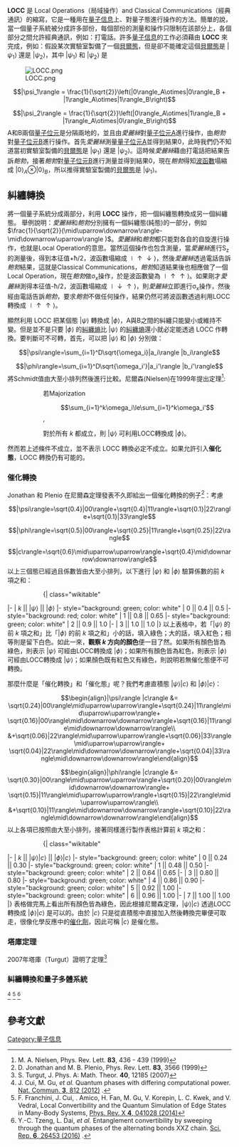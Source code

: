 {{NoteTA
|G1 = Physics
|G2 = IT
|1 = zh-hans:函数; zh-hant:函數;
}}
'''LOCC''' 是 Local Operations（局域操作）and Classical Communications（經典通訊）的縮寫，它是一種用在[[量子信息|量子信息]]上、對量子態進行操作的方法。簡單的說，當一個量子系統被分成許多部份，每個部份的測量和操作只限制在該部分上，各個部分之間允許經典通訊，例如：打電話。許多[[量子信息|量子信息]]的工作必須藉由 '''LOCC''' 來完成，例如：假設某次實驗室製備了一個[[貝爾態|貝爾態]]，但是卻不能確定這個[[貝爾態|貝爾態]]是 <math>|\psi_1\rangle</math> 還是 <math>|\psi_2\rangle</math>，其中 <math>|\psi_1\rangle</math> 和 <math>|\psi_2\rangle</math> 是

[[Image:LOCC.png|thumb]]

:<math>
 |\psi_1\rangle = \frac{1}{\sqrt{2}}\left(|0\rangle_A\otimes|0\rangle_B + |1\rangle_A\otimes|1\rangle_B\right)
</math>
:<math>
 |\psi_2\rangle = \frac{1}{\sqrt{2}}\left(|0\rangle_A\otimes|1\rangle_B + |1\rangle_A\otimes|0\rangle_B\right)
</math>
A和B兩個[[量子位元|量子位元]]是分隔兩地的，並且由''愛麗絲''對[[量子位元|量子位元]]A進行操作，由''鲍勃''對[[量子位元|量子位元]]B進行操作。首先''愛麗絲''測量[[量子位元|量子位元]]A並得到結果0，此時我們仍不知道當初實驗室製備的[[貝爾態|貝爾態]]是 <math>|\psi_1\rangle</math> 還是 <math>|\psi_2\rangle</math>。這時候''愛麗絲''藉由打電話把結果告訴''鲍勃''，接著''鲍勃''對[[量子位元|量子位元]]B進行測量並得到結果0，現在''鲍勃''得知[[波函數|波函數]]塌縮成 <math>|0\rangle_A\otimes|0\rangle_B</math>，所以推得實驗室製備的[[貝爾態|貝爾態]]是 <math>|\psi_1\rangle</math>。

==糾纏轉換==
將一個量子系統分成兩部分，利用 '''LOCC''' 操作，把一個糾纏態轉換成另一個糾纏態。
舉例說明：''愛麗絲''和''鲍勃''分別擁有一個糾纏態(純態)的一部分，例如 <math>\frac{1}{\sqrt{2}}(\mid\uparrow\downarrow\rangle-\mid\downarrow\uparrow\rangle )</math>。''愛麗絲''和''鲍勃''都只能對各自的自旋進行操作，也就是Local Operation的意思。當然這個操作也包含測量，當''愛麗絲''進行S<sub>z</sub>的測量後，得到本征值+ħ/2，波函數塌縮成 <math>\mid\uparrow\downarrow\rangle</math>，然後''愛麗絲''透過電話告訴''鲍勃''結果，這就是Classical Communications，''鲍勃''知道結果後也相應做了一個Local Operation，現在''鲍勃''做σ<sub>x</sub>操作，於是波函數變為 <math>\mid\uparrow\uparrow\rangle</math>。如果剛才''愛麗絲''測得本征值-ħ/2，波函數塌縮成 <math>\mid\downarrow\uparrow\rangle</math>，則''愛麗絲''立即進行σ<sub>x</sub>操作，然後經由電話告訴''鲍勃''，要求''鲍勃''不做任何操作，結果仍然可將波函數透過利用LOCC轉換成 <math>\mid\uparrow\uparrow\rangle</math>。

顯然利用 LOCC 把某個態 <math>|\psi\rangle</math> 轉換成 <math>|\phi\rangle</math>，A與B之間的糾纏只能變小或維持不變。但是並不是只要 <math>|\phi\rangle</math> 的[[糾纏熵|糾纏熵]]比 <math>|\psi\rangle</math> 的[[糾纏熵|糾纏熵]]還小就必定能透過 LOCC 作轉換。要判斷可不可轉，首先，可以把 <math>|\psi\rangle</math> 和 <math>|\phi\rangle</math> 分別做{{link-en|施密特分解|Schmidt decomposition}}：
:<math>
|\psi\rangle=\sum_{i=1}^D\sqrt{\omega_i}|a_i\rangle |b_i\rangle
</math>
:<math>
|\phi\rangle=\sum_{i=1}^D\sqrt{\omega_i'}|a_i'\rangle |b_i'\rangle
</math>
將Schmidt值由大至小排列然後進行比較。尼爾森(Nielsen)在1999年提出定理<ref>M. A. Nielsen, Phys. Rev. Lett. '''83''', 436 - 439 (1999)</ref>:
::若Majorization
:::<math>\sum_{i=1}^k\omega_i\le\sum_{i=1}^k\omega_i'</math>,
::對於所有 <math>k</math> 都成立，則 <math>|\psi\rangle</math> 可利用LOCC轉換成 <math>|\phi\rangle</math>。
然而若上述條件不成立，並不表示 LOCC 轉換必定不成立。如果允許引入'''催化態'''，LOCC 轉換仍有可能的。

===催化轉換===
Jonathan 和 Plenio 在尼爾森定理發表不久即給出一個催化轉換的例子<ref>D. Jonathan and M. B. Plenio, Phys. Rev. Lett. '''83''', 3566 (1999)</ref>：考慮
:<math>|\psi\rangle=\sqrt{0.4}|00\rangle+\sqrt{0.4}|11\rangle+\sqrt{0.1}|22\rangle+\sqrt{0.1}|33\rangle</math>
:<math>|\phi\rangle=\sqrt{0.5}|00\rangle+\sqrt{0.25}|11\rangle+\sqrt{0.25}|22\rangle</math>
:<math>|c\rangle=\sqrt{0.6}\mid\uparrow\uparrow\rangle+\sqrt{0.4}\mid\downarrow\downarrow\rangle</math>
以上三個態已經過{{link-en|施密特分解|Schmidt decomposition}}且係數皆由大至小排列，以下進行 <math>|\psi\rangle</math> 和 <math>|\phi\rangle</math> 驗算係數的前 <math>k</math> 項之和：
:::{| class="wikitable"
|-
| <math>k</math> || <math>|\psi\rangle</math> || <math>|\phi\rangle</math>
|- style="background: green; color: white"
| 0 || 0.4 || 0.5
|- style="background: red; color: white"
| 1 || 0.8 || 0.65
|- style="background: green; color: white"
| 2 || 0.9 || 1.0
|- 
| 3 || 1.0 || 1.0
|}
以上表格中，若「<math>|\psi\rangle</math> 的前 <math>k</math> 項之和」比「<math>|\phi\rangle</math> 的前 <math>k</math> 項之和」小的話，填入綠色；大的話，填入紅色；相等則是留下白色。如此一來，'''觀察 <math>k</math> 方向的顏色'''便一目了然。如果所有顏色皆為綠色，則表示 <math>|\psi\rangle</math> 可經由LOCC轉換成 <math>|\phi\rangle</math>；如果所有顏色皆為紅色，則表示 <math>|\phi\rangle</math> 可經由LOCC轉換成 <math>|\psi\rangle</math>；如果顏色既有紅色又有綠色，則說明若無催化態便不可轉換。

那麼什麼是「催化轉換」和「催化態」呢？我們考慮直積態 <math>|\psi\rangle |c\rangle</math> 和 <math>|\phi\rangle |c\rangle</math>：
:<math>\begin{align}|\psi\rangle |c\rangle &=
\sqrt{0.24}|00\rangle\mid\uparrow\uparrow\rangle+\sqrt{0.24}|11\rangle\mid\uparrow\uparrow\rangle+
\sqrt{0.16}|00\rangle\mid\downarrow\downarrow\rangle+\sqrt{0.16}|11\rangle\mid\downarrow\downarrow\rangle\\
&+\sqrt{0.06}|22\rangle\mid\uparrow\uparrow\rangle+\sqrt{0.06}|33\rangle\mid\uparrow\uparrow\rangle+
\sqrt{0.04}|22\rangle\mid\downarrow\downarrow\rangle+\sqrt{0.04}|33\rangle\mid\downarrow\downarrow\rangle\end{align}</math>
:<math>\begin{align}|\phi\rangle |c\rangle &=
\sqrt{0.30}|00\rangle\mid\uparrow\uparrow\rangle+\sqrt{0.20}|00\rangle\mid\downarrow\downarrow\rangle+
\sqrt{0.15}|11\rangle\mid\uparrow\uparrow\rangle+\sqrt{0.15}|22\rangle\mid\uparrow\uparrow\rangle\\
&+\sqrt{0.10}|11\rangle\mid\downarrow\downarrow\rangle+\sqrt{0.10}|22\rangle\mid\downarrow\downarrow\rangle\end{align}</math>
以上各項已按照由大至小排列，接著同樣進行製作表格計算前 <math>k</math> 項之和：
:::{| class="wikitable"
|-
| <math>k</math> || <math>|\psi\rangle |c\rangle</math> || <math>|\phi\rangle |c\rangle</math>
|- style="background: green; color: white"
| 0 || 0.24 || 0.30
|- style="background: green; color: white"
| 1 || 0.48 || 0.50
|- style="background: green; color: white"
| 2 || 0.64 || 0.65
|- 
| 3 || 0.80 || 0.80
|- style="background: green; color: white"
| 4 || 0.86 || 0.90
|- style="background: green; color: white"
| 5 || 0.92 || 1.00
|- style="background: green; color: white"
| 6 || 0.96 || 1.00
|- 
| 7 || 1.00 || 1.00
|}
表格做完馬上看出所有顏色皆為綠色，因此根據尼爾森定理，<math>|\psi\rangle |c\rangle</math> 透過LOCC轉換成 <math>|\phi\rangle |c\rangle</math> 是可以的。由於 <math>|c\rangle</math> 只是從直積態中直接加入然後轉換完畢便可取走，很像化學反應中的[[催化劑|催化劑]]，因此可稱 <math>|c\rangle</math> 是催化態。

===塔庫定理===
2007年塔庫（Turgut）證明了定理<ref>S. Turgut, J. Phys. A: Math. Theor. '''40''', 12185 (2007)</ref>

===糾纏轉換和量子多體系統===
<ref>J. Cui, M. Gu, ''et al.'' Quantum phases with differing computational power. [http://dx.doi.org/10.1038/ncomms1809 Nat. Commun. '''3''', 812 (2012)] {{Wayback|url=http://dx.doi.org/10.1038/ncomms1809 |date=20191018025527 }}.</ref>
<ref>F. Franchini, J. Cui, . Amico, H. Fan, M. Gu, V. Korepin, L. C. Kwek, and V. Vedral, Local Convertibility and the Quantum Simulation of Edge States in Many-Body Systems, [http://dx.doi.org/10.1103/PhysRevX.4.041028 Phys. Rev. X '''4''', 041028 (2014)]</ref>
<ref>Y.-C. Tzeng, L. Dai, ''et al.'' Entanglement convertibility by sweeping through the quantum phases of the alternating bonds XXZ chain. [http://dx.doi.org/10.1038/srep26453 Sci. Rep. '''6''', 26453 (2016)] {{Wayback|url=http://dx.doi.org/10.1038/srep26453 |date=20191018025529 }}.</ref>
==參考文獻==
{{reflist}}
[[Category:量子信息|Category:量子信息]]